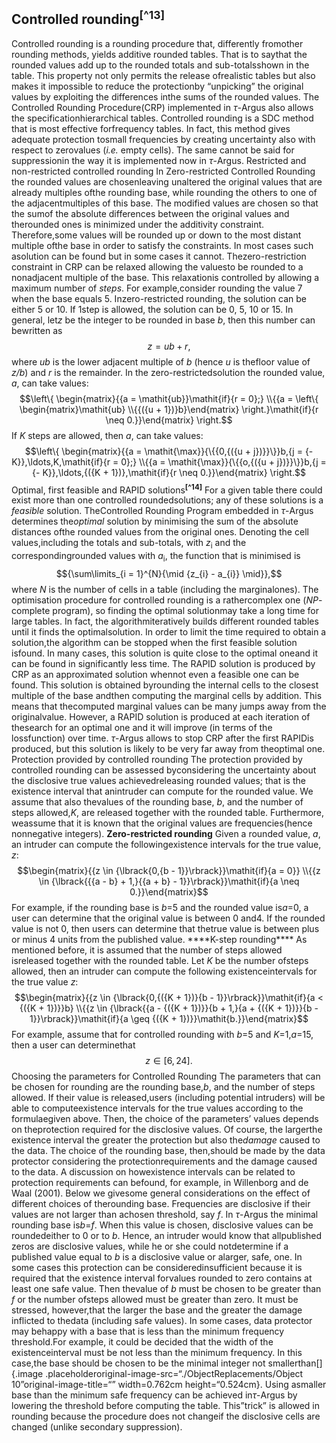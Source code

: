 ## Controlled rounding^[^13]^
Controlled rounding is a rounding procedure that, differently fromother rounding methods, yields additive rounded tables. That is to saythat the rounded values add up to the rounded totals and sub-totalsshown in the table. This property not only permits the release ofrealistic tables but also makes it impossible to reduce the protectionby "unpicking" the original values by exploiting the differences inthe sums of the rounded values. The Controlled Rounding Procedure(CRP) implemented in $\tau$-Argus also allows the specificationhierarchical tables.
Controlled rounding is a SDC method that is most effective forfrequency tables. In fact, this method gives adequate protection tosmall frequencies by creating uncertainty also with respect to zerovalues (*i.e.* empty cells). The same cannot be said for suppressionin the way it is implemented now in $\tau$-Argus.
Restricted and non-restricted controlled rounding
In Zero-restricted Controlled Rounding the rounded values are chosenleaving unaltered the original values that are already multiples ofthe rounding base, while rounding the others to one of the adjacentmultiples of this base. The modified values are chosen so that the sumof the absolute differences between the original values and therounded ones is minimized under the additivity constraint. Therefore,some values will be rounded up or down to the most distant multiple ofthe base in order to satisfy the constraints. In most cases such asolution can be found but in some cases it cannot. Thezero-restriction constraint in CRP can be relaxed allowing the valuesto be rounded to a nonadjacent multiple of the base. This relaxationis controlled by allowing a maximum number of *steps*. For example,consider rounding the value 7 when the base equals 5. Inzero-restricted rounding, the solution can be either 5 or 10. If 1step is allowed, the solution can be 0, 5, 10 or 15. In general, let*z* be the integer to be rounded in base *b*, then this number can bewritten as
$${z = {\mathit{ub} + r}},$$
where *ub* is the lower adjacent multiple of *b* (hence *u* is thefloor value of *z/b*) and *r* is the remainder. In the zero-restrictedsolution the rounded value, *a*, can take values:
$$\left\{ \begin{matrix}{{a = \mathit{ub}}\mathit{if}{r = 0};} \\{{a = \left\{ \begin{matrix}\mathit{ub} \\{{({u + 1})}b}\end{matrix} \right.}\mathit{if}{r \neq 0.}}\end{matrix} \right.$$
If *K* steps are allowed, then *a*, can take values:
$$\left\{ \begin{matrix}{{a = \mathit{\max}}{\{{0,{({u + j})}}\}}b,{j = {- K}},\ldots,K,\mathit{if}{r = 0};} \\{{a = \mathit{\max}}{\{{o,{({u + j})}}\}}b,{j = {- K}},\ldots,{({K + 1})},\mathit{if}{r \neq 0.}}\end{matrix} \right.$$
Optimal, first feasible and RAPID solutions^**[^14]**^
For a given table there could exist more than one controlled roundedsolutions; any of these solutions is a *feasible* solution. TheControlled Rounding Program embedded in $\tau$-Argus determines the*optimal* solution by minimising the sum of the absolute distances ofthe rounded values from the original ones. Denoting the cell values,including the totals and sub-totals, with *z*~i~ and the correspondingrounded values with *a*~i~, the function that is minimised is
$${\sum\limits_{i = 1}^{N}{\mid {z_{i} - a_{i}} \mid}},$$
where *N* is the number of cells in a table (including the marginalones). The optimisation procedure for controlled rounding is a rathercomplex one (*NP*-complete program), so finding the optimal solutionmay take a long time for large tables. In fact, the algorithmiteratively builds different rounded tables until it finds the optimalsolution. In order to limit the time required to obtain a solution,the algorithm can be stopped when the first feasible solution isfound. In many cases, this solution is quite close to the optimal oneand it can be found in significantly less time.
The RAPID solution is produced by CRP as an approximated solution whennot even a feasible one can be found. This solution is obtained byrounding the internal cells to the closest multiple of the base andthen computing the marginal cells by addition. This means that thecomputed marginal values can be many jumps away from the originalvalue. However, a RAPID solution is produced at each iteration of thesearch for an optimal one and it will improve (in terms of the lossfunction) over time. $\tau$-Argus allows to stop CRP after the first RAPIDis produced, but this solution is likely to be very far away from theoptimal one.
Protection provided by controlled rounding
The protection provided by controlled rounding can be assessed byconsidering the uncertainty about the disclosive true values achievedreleasing rounded values; that is the existence interval that anintruder can compute for the rounded value. We assume that also thevalues of the rounding base, *b*, and the number of steps allowed,*K*, are released together with the rounded table. Furthermore, weassume that it is known that the original values are frequencies(hence nonnegative integers).
**Zero-restricted rounding**
Given a rounded value, *a*, an intruder can compute the followingexistence intervals for the true value, *z*:
$$\begin{matrix}{{z \in {\lbrack{0,{b - 1}}\rbrack}}\mathit{if}{a = 0}} \\{{z \in {\lbrack{{{a - b} + 1,}{{a + b} - 1}}\rbrack}}\mathit{if}{a \neq 0.}}\end{matrix}$$
For example, if the rounding base is *b*=5 and the rounded value is*a*=0, a user can determine that the original value is between 0 and4. If the rounded value is not 0, then users can determine that thetrue value is between plus or minus 4 units from the published value.
****K-step rounding****
As mentioned before, it is assumed that the number of steps allowed isreleased together with the rounded table. Let *K* be the number ofsteps allowed, then an intruder can compute the following existenceintervals for the true value *z*:
$$\begin{matrix}{{z \in {\lbrack{0,{({K + 1})}{b - 1}}\rbrack}}\mathit{if}{a < {({K + 1})}}b} \\{{z \in {\lbrack{{a - {({K + 1})}}{b + 1,}{a + {({K + 1})}}{b - 1}}\rbrack}}\mathit{if}{a \geq {({K + 1})}}\mathit{b.}}\end{matrix}$$
For example, assume that for controlled rounding with *b*=5 and *K*=1,*a*=15, then a user can determinethat$${z \in {\lbrack{6,24}\rbrack}}.$$
Choosing the parameters for Controlled Rounding
The parameters that can be chosen for rounding are the rounding base,*b*, and the number of steps allowed. If their value is released,users (including potential intruders) will be able to computeexistence intervals for the true values according to the formulaegiven above. Then, the choice of the parameters' values depends on theprotection required for the disclosive values. Of course, the largerthe existence interval the greater the protection but also the*damage* caused to the data. The choice of the rounding base, then,should be made by the data protector considering the protectionrequirements and the damage caused to the data. A discussion on howexistence intervals can be related to protection requirements can befound, for example, in Willenborg and de Waal (2001). Below we givesome general considerations on the effect of different choices of therounding base.
Frequencies are disclosive if their values are not larger than achosen threshold, say *f*. In $\tau$-Argus the minimal rounding base is*b*=*f*. When this value is chosen, disclosive values can be roundedeither to 0 or to *b*. Hence, an intruder would know that allpublished zeros are disclosive values, while he or she could notdetermine if a published value equal to *b* is a disclosive value or alarger, safe, one. In some cases this protection can be consideredinsufficient because it is required that the existence interval forvalues rounded to zero contains at least one safe value. Then thevalue of *b* must be chosen to be greater than *f* or the number ofsteps allowed must be greater than zero. It must be stressed, however,that the larger the base and the greater the damage inflicted to thedata (including safe values). In some cases, data protector may behappy with a base that is less than the minimum frequency threshold.For example, it could be decided that the width of the existenceinterval must be not less than the minimum frequency. In this case,the base should be chosen to be the minimal integer not smallerthan[]{.image .placeholderoriginal-image-src="./ObjectReplacements/Object 10"original-image-title="" width=0.762cm height="0.524cm}. Using asmaller base than the minimum safe frequency can be achieved in$\tau$-Argus by lowering the threshold before computing the table. This"trick" is allowed in rounding because the procedure does not changeif the disclosive cells are changed (unlike secondary suppression).

